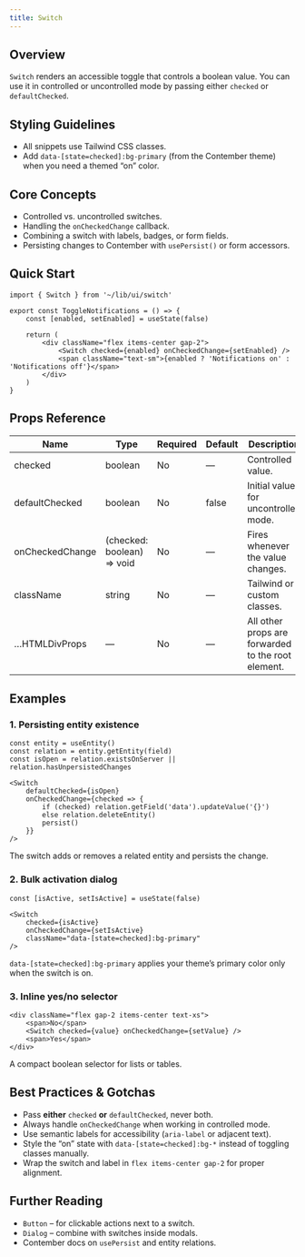 ```yaml
---
title: Switch
---
```


<!-- Edited by human: false -->
<!-- Examples count: 10 -->
<!-- Source examples: 0 -->
<!-- Playground examples: 0 -->
<!-- External examples: 10 -->
<!-- Import examples: 5 -->

## Overview
`Switch` renders an accessible toggle that controls a boolean value.
You can use it in controlled or uncontrolled mode by passing either `checked` or `defaultChecked`.

## Styling Guidelines
* All snippets use Tailwind CSS classes.
* Add `data-[state=checked]:bg-primary` (from the Contember theme) when you need a themed “on” color.

## Core Concepts
* Controlled vs. uncontrolled switches.
* Handling the `onCheckedChange` callback.
* Combining a switch with labels, badges, or form fields.
* Persisting changes to Contember with `usePersist()` or form accessors.

## Quick Start
```tsx
import { Switch } from '~/lib/ui/switch'

export const ToggleNotifications = () => {
	const [enabled, setEnabled] = useState(false)

	return (
		<div className="flex items-center gap-2">
			<Switch checked={enabled} onCheckedChange={setEnabled} />
			<span className="text-sm">{enabled ? 'Notifications on' : 'Notifications off'}</span>
		</div>
	)
}
```

## Props Reference
| Name | Type | Required | Default | Description |
|------|------|----------|---------|-------------|
| checked | boolean | No | — | Controlled value. |
| defaultChecked | boolean | No | false | Initial value for uncontrolled mode. |
| onCheckedChange | (checked: boolean) => void | No | — | Fires whenever the value changes. |
| className | string | No | — | Tailwind or custom classes. |
| …HTMLDivProps | — | No | — | All other props are forwarded to the root element. |

## Examples

### 1. Persisting entity existence
```tsx
const entity = useEntity()
const relation = entity.getEntity(field)
const isOpen = relation.existsOnServer || relation.hasUnpersistedChanges

<Switch
	defaultChecked={isOpen}
	onCheckedChange={checked => {
		if (checked) relation.getField('data').updateValue('{}')
		else relation.deleteEntity()
		persist()
	}}
/>
```
The switch adds or removes a related entity and persists the change.

### 2. Bulk activation dialog
```tsx
const [isActive, setIsActive] = useState(false)

<Switch
	checked={isActive}
	onCheckedChange={setIsActive}
	className="data-[state=checked]:bg-primary"
/>
```
`data-[state=checked]:bg-primary` applies your theme’s primary color only when the switch is on.

### 3. Inline yes/no selector
```tsx
<div className="flex gap-2 items-center text-xs">
	<span>No</span>
	<Switch checked={value} onCheckedChange={setValue} />
	<span>Yes</span>
</div>
```
A compact boolean selector for lists or tables.

## Best Practices & Gotchas
* Pass **either** `checked` **or** `defaultChecked`, never both.
* Always handle `onCheckedChange` when working in controlled mode.
* Use semantic labels for accessibility (`aria-label` or adjacent text).
* Style the “on” state with `data-[state=checked]:bg-*` instead of toggling classes manually.
* Wrap the switch and label in `flex items-center gap-2` for proper alignment.

## Further Reading
* `Button` – for clickable actions next to a switch.
* `Dialog` – combine with switches inside modals.
* Contember docs on `usePersist` and entity relations.

<!-- End of Generated Documentation -->
